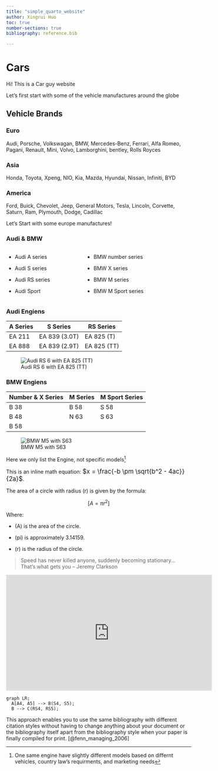 ```yaml
---
title: "simple_quarto_website"
author: Xingrui Huo
toc: true
number-sections: true
bibliography: reference.bib

---
```

# Cars

 Hi! This is a Car guy website

Let's first start with some of the vehicle manufactures around the globe

##  Vehicle Brands

### Euro
Audi, Porsche, Volkswagan, BMW, Mercedes-Benz, Ferrari, Alfa Romeo, Pagani, Renault, Mini, Volvo, Lamborghini, bentley, Rolls Royces

### Asia
Honda, Toyota, Xpeng, NIO, Kia, Mazda, Hyundai, Nissan, Infiniti, BYD

### America
Ford, Buick, Chevolet, Jeep, General Motors, Tesla, Lincoln, Corvette, Saturn, Ram, Plymouth, Dodge, Cadillac


Let's Start with some europe manufactures!


### Audi & BMW



:::: {.columns}

::: {.column width="40%"}
- Audi A series

- Audi S series

- Audi RS series

- Audi Sport
:::

::: {.column width="60%"}
- BMW number series

- BMW X series

- BMW M series

- BMW M Sport series
:::

::::


### Audi Engiens

| A Series | S Series | RS Series |
|----------|----------|----------|
| EA 211 | EA 839 (3.0T) | EA 825 (T) |
| EA 888 | EA 839 (2.9T) | EA 825 (TT) |

![Audi RS 6 with EA 825 (TT)](images/Audi%20RS%206.jpeg)

### BMW Engiens

| Number & X Series | M Series | M Sport Series |
|----------|----------|----------|
| B 38 | B 58 | S 58 |
| B 48 | N 63 | S 63 |
| B 58 |      |      | 

![BMW M5 with S63](images/BMW%20M5.jpeg)

Here we only list the Engine, not specific models[^1]

[^1]: One same engine have slightly different models based on differnt vehicles, country law's requirments, and marketing needs




This is an inline math equation: <span style="font-size: 120%;">
$x = \frac{-b \pm \sqrt{b^2 - 4ac}}{2a}$</span>.


The area of a circle with radius \(r\) is given by the formula:

$$
[A = \pi r^2]
$$

Where:

- \(A\) is the area of the circle.
  
- (pi) is approximately 3.14159.
  
- \(r\) is the radius of the circle.

> Speed has never killed anyone, suddenly becoming stationary… That's what gets you -- Jeremy Clarkson


<iframe width="560" height="315" src="https://www.youtube.com/watch?v=pAoZWyLMb6c" frameborder="0" allowfullscreen></iframe>




```mermaid
graph LR;
  A[A4, A5] --> B(S4, S5);
  B --> C(RS4, RS5);

```





This approach enables you to use the same bibliography with different citation
styles without having to change anything about your document or the bibliography itself apart from the bibliography style when your paper is finally compiled
for print.
[@fenn_managing_2006]



